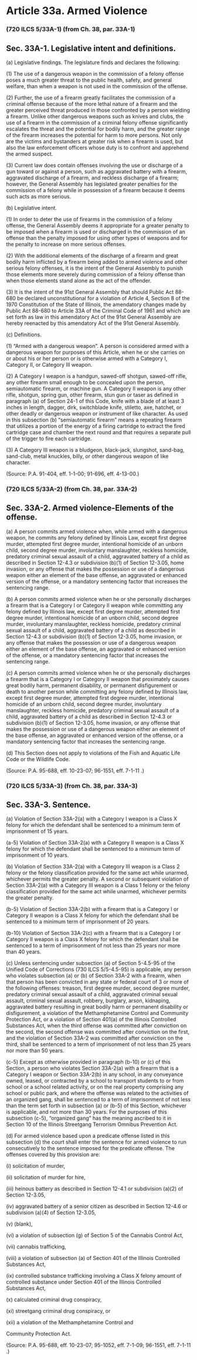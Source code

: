 # Article 33a. Armed Violence {.unnumbered}

### (720 ILCS 5/33A-1) (from Ch. 38, par. 33A-1)
## Sec. 33A-1. Legislative intent and definitions.
<p class='subsection'>\(a) Legislative findings. The legislature finds and declares the following:</p><p class='paragraph'>\(1) The use of a dangerous weapon in the commission of a felony offense poses a much greater threat to the public health, safety, and general welfare, than when a weapon is not used in the commission of the offense.</p><p class='paragraph'>\(2) Further, the use of a firearm greatly facilitates the commission of a criminal offense because of the more lethal nature of a firearm and the greater perceived threat produced in those confronted by a person wielding a firearm. Unlike other dangerous weapons such as knives and clubs, the use of a firearm in the commission of a criminal felony offense significantly escalates the threat and the potential for bodily harm, and the greater range of the firearm increases the potential for harm to more persons. Not only are the victims and bystanders at greater risk when a firearm is used, but also the law enforcement officers whose duty is to confront and apprehend the armed suspect.</p><p class='paragraph'>\(3) Current law does contain offenses involving the use or discharge of a gun toward or against a person, such as aggravated battery with a firearm, aggravated discharge of a firearm, and reckless discharge of a firearm; however, the General Assembly has legislated greater penalties for the commission of a felony while in possession of a firearm because it deems such acts as more serious.</p><p class='subsection'>\(b) Legislative intent.</p><p class='paragraph'>\(1) In order to deter the use of firearms in the commission of a felony offense, the General Assembly deems it appropriate for a greater penalty to be imposed when a firearm is used or discharged in the commission of an offense than the penalty imposed for using other types of weapons and for the penalty to increase on more serious offenses.</p><p class='paragraph'>\(2) With the additional elements of the discharge of a firearm and great bodily harm inflicted by a firearm being added to armed violence and other serious felony offenses, it is the intent of the General Assembly to punish those elements more severely during commission of a felony offense than when those elements stand alone as the act of the offender.</p><p class='paragraph'>\(3) It is the intent of the 91st General Assembly that should Public Act 88-680 be declared unconstitutional for a violation of Article 4, Section 8 of the 1970 Constitution of the State of Illinois, the amendatory changes made by Public Act 88-680 to Article 33A of the Criminal Code of 1961 and which are set forth as law in this amendatory Act of the 91st General Assembly are hereby reenacted by this amendatory Act of the 91st General Assembly.</p><p class='subsection'>\(c) Definitions.</p><p class='paragraph'>\(1) "Armed with a dangerous weapon". A person is considered armed with a dangerous weapon for purposes of this Article, when he or she carries on or about his or her person or is otherwise armed with a Category I, Category II, or Category III weapon.</p><p class='paragraph'>\(2) A Category I weapon is a handgun, sawed-off shotgun, sawed-off rifle, any other firearm small enough to be concealed upon the person, semiautomatic firearm, or machine gun. A Category II weapon is any other rifle, shotgun, spring gun, other firearm, stun gun or taser as defined in paragraph (a) of Section 24-1 of this Code, knife with a blade of at least 3 inches in length, dagger, dirk, switchblade knife, stiletto, axe, hatchet, or other deadly or dangerous weapon or instrument of like character. As used in this subsection (b) "semiautomatic firearm" means a repeating firearm that utilizes a portion of the energy of a firing cartridge to extract the fired cartridge case and chamber the next round and that requires a separate pull of the trigger to fire each cartridge.</p><p class='paragraph'>\(3) A Category III weapon is a bludgeon, black-jack, slungshot, sand-bag, sand-club, metal knuckles, billy, or other dangerous weapon of like character.</p><p>(Source: P.A. 91-404, eff. 1-1-00; 91-696, eff. 4-13-00.)</p>### (720 ILCS 5/33A-2) (from Ch. 38, par. 33A-2)
## Sec. 33A-2. Armed violence-Elements of the offense.
<p class='subsection'>\(a) A person commits armed violence when, while armed with a dangerous weapon, he commits any felony defined by Illinois Law, except first degree murder, attempted first degree murder, intentional homicide of an unborn child, second degree murder, involuntary manslaughter, reckless homicide, predatory criminal sexual assault of a child, aggravated battery of a child as described in Section 12-4.3 or subdivision (b)(1) of Section 12-3.05, home invasion, or any offense that makes the possession or use of a dangerous weapon either an element of the base offense, an aggravated or enhanced version of the offense, or a mandatory sentencing factor that increases the sentencing range.</p><p class='subsection'>\(b) A person commits armed violence when he or she personally discharges a firearm that is a Category I or Category II weapon while committing any felony defined by Illinois law, except first degree murder, attempted first degree murder, intentional homicide of an unborn child, second degree murder, involuntary manslaughter, reckless homicide, predatory criminal sexual assault of a child, aggravated battery of a child as described in Section 12-4.3 or subdivision (b)(1) of Section 12-3.05, home invasion, or any offense that makes the possession or use of a dangerous weapon either an element of the base offense, an aggravated or enhanced version of the offense, or a mandatory sentencing factor that increases the sentencing range.</p><p class='subsection'>\(c) A person commits armed violence when he or she personally discharges a firearm that is a Category I or Category II weapon that proximately causes great bodily harm, permanent disability, or permanent disfigurement or death to another person while committing any felony defined by Illinois law, except first degree murder, attempted first degree murder, intentional homicide of an unborn child, second degree murder, involuntary manslaughter, reckless homicide, predatory criminal sexual assault of a child, aggravated battery of a child as described in Section 12-4.3 or subdivision (b)(1) of Section 12-3.05, home invasion, or any offense that makes the possession or use of a dangerous weapon either an element of the base offense, an aggravated or enhanced version of the offense, or a mandatory sentencing factor that increases the sentencing range.</p><p class='subsection'>\(d) This Section does not apply to violations of the Fish and Aquatic Life Code or the Wildlife Code.</p><p>(Source: P.A. 95-688, eff. 10-23-07; 96-1551, eff. 7-1-11 .)</p>### (720 ILCS 5/33A-3) (from Ch. 38, par. 33A-3)
## Sec. 33A-3. Sentence.
<p class='subsection'>\(a) Violation of Section 33A-2(a) with a Category I weapon is a Class X felony for which the defendant shall be sentenced to a minimum term of imprisonment of 15 years.</p><p class='subsection'>\(a-5) Violation of Section 33A-2(a) with a Category II weapon is a Class X felony for which the defendant shall be sentenced to a minimum term of imprisonment of 10 years.</p><p class='subsection'>\(b) Violation of Section 33A-2(a) with a Category III weapon is a Class 2 felony or the felony classification provided for the same act while unarmed, whichever permits the greater penalty. A second or subsequent violation of Section 33A-2(a) with a Category III weapon is a Class 1 felony or the felony classification provided for the same act while unarmed, whichever permits the greater penalty.</p><p class='subsection'>\(b-5) Violation of Section 33A-2(b) with a firearm that is a Category I or Category II weapon is a Class X felony for which the defendant shall be sentenced to a minimum term of imprisonment of 20 years.</p><p class='subsection'>\(b-10) Violation of Section 33A-2(c) with a firearm that is a Category I or Category II weapon is a Class X felony for which the defendant shall be sentenced to a term of imprisonment of not less than 25 years nor more than 40 years.</p><p class='subsection'>\(c) Unless sentencing under subsection (a) of Section 5-4.5-95 of the Unified Code of Corrections (730 ILCS 5/5-4.5-95) is applicable, any person who violates subsection (a) or (b) of Section 33A-2 with a firearm, when that person has been convicted in any state or federal court of 3 or more of the following offenses: treason, first degree murder, second degree murder, predatory criminal sexual assault of a child, aggravated criminal sexual assault, criminal sexual assault, robbery, burglary, arson, kidnaping, aggravated battery resulting in great bodily harm or permanent disability or disfigurement, a violation of the Methamphetamine Control and Community Protection Act, or a violation of Section 401(a) of the Illinois Controlled Substances Act, when the third offense was committed after conviction on the second, the second offense was committed after conviction on the first, and the violation of Section 33A-2 was committed after conviction on the third, shall be sentenced to a term of imprisonment of not less than 25 years nor more than 50 years.</p><p class='subsection'>\(c-5) Except as otherwise provided in paragraph (b-10) or (c) of this Section, a person who violates Section 33A-2(a) with a firearm that is a Category I weapon or Section 33A-2(b) in any school, in any conveyance owned, leased, or contracted by a school to transport students to or from school or a school related activity, or on the real property comprising any school or public park, and where the offense was related to the activities of an organized gang, shall be sentenced to a term of imprisonment of not less than the term set forth in subsection (a) or (b-5) of this Section, whichever is applicable, and not more than 30 years. For the purposes of this subsection (c-5), "organized gang" has the meaning ascribed to it in Section 10 of the Illinois Streetgang Terrorism Omnibus Prevention Act.</p><p class='subsection'>\(d) For armed violence based upon a predicate offense listed in this subsection (d) the court shall enter the sentence for armed violence to run consecutively to the sentence imposed for the predicate offense. The offenses covered by this provision are:</p><p class='item'>\(i) solicitation of murder,</p><p class='item'>\(ii) solicitation of murder for hire,</p><p class='item'>\(iii) heinous battery as described in Section 12-4.1 or subdivision (a)(2) of Section 12-3.05,</p><p class='item'>\(iv) aggravated battery of a senior citizen as described in Section 12-4.6 or subdivision (a)(4) of Section 12-3.05,</p><p class='item'>\(v) (blank),</p><p class='item'>\(vi) a violation of subsection (g) of Section 5 of the Cannabis Control Act,</p><p class='item'>\(vii) cannabis trafficking,</p><p class='item'>\(viii) a violation of subsection (a) of Section 401 of the Illinois Controlled Substances Act,</p><p class='item'>\(ix) controlled substance trafficking involving a Class X felony amount of controlled substance under Section 401 of the Illinois Controlled Substances Act,</p><p class='subsection'>\(x) calculated criminal drug conspiracy,</p><p class='subsection'>\(xi) streetgang criminal drug conspiracy, or</p><p class='subsection'>\(xii) a violation of the Methamphetamine Control and</p><p>Community Protection Act.</p><p>(Source: P.A. 95-688, eff. 10-23-07; 95-1052, eff. 7-1-09; 96-1551, eff. 7-1-11 .)</p>